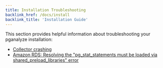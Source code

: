 ```yaml
---
title: Installation Troubleshooting
backlink_href: /docs/install
backlink_title: 'Installation Guide'
---
```


This section provides helpful information about troubleshooting your pganalyze installation:

 * [Collector crashing](/docs/install/troubleshooting/collector_crash)
 * [Amazon RDS: Resolving the "pg\_stat\_statements must be loaded via shared\_preload\_libraries" error](/docs/install/troubleshooting/rds_pg_stat_statements_shared_preload_libraries)
